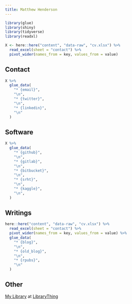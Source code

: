 ```yaml
---
title: Matthew Henderson
---
```


```r
library(glue)
library(shiny)
library(tidyverse)
library(readxl)

X <- here::here("content", "data-raw", "cv.xlsx") %>%
  read_excel(sheet = "contact") %>%
  pivot_wider(names_from = key, values_from = value)
```

## Contact

```r
X %>%
  glue_data(
    "* {email}",
    "\n",
    "* {twitter}",
    "\n",
    "* {linkedin}",
    "\n"
  )
```

## Software

```r
X %>%
  glue_data(
    "* {github}",
    "\n",
    "* {gitlab}",
    "\n",
    "* {bitbucket}",
    "\n",
    "* {srht}",
    "\n",
    "* {kaggle}",
    "\n",
  )
```

## Writings

```r
here::here("content", "data-raw", "cv.xlsx") %>%
  read_excel(sheet = "contact") %>%
  pivot_wider(names_from = key, values_from = value) %>%
  glue_data(
    "* {blog}",
    "\n",
    "* {old_blog}",
    "\n",
    "* {rpubs}",
    "\n"
  )
```

## Other

<div id="w48a7582efa703ca5879a3f7d12f5e606"></div><script type="text/javascript" charset="UTF-8" src="https://www.librarything.com/widget_get.php?userid=matthew.henderson&theID=w48a7582efa703ca5879a3f7d12f5e606"></script><noscript><a href="http://www.librarything.com/profile/matthew.henderson">My Library</a> at <a href="http://www.librarything.com">LibraryThing</a></noscript>
